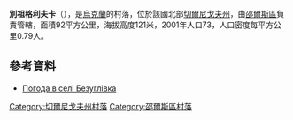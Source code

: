 {{coord|51|59|13|N|31|54|19|E|scale:100000|display=title}}

'''別祖格利夫卡'''（{{lang-uk|Безуглівка}}），是[[烏克蘭|烏克蘭]]的村落，位於該國北部[[切爾尼戈夫州|切爾尼戈夫州]]，由[[邵爾斯區|邵爾斯區]]負責管轄，面積92平方公里，海拔高度121米，2001年人口73，人口密度每平方公里0.79人。

==參考資料==
* [http://weather.in.ua/ua/chernigovskaja/829 Погода в селі Безуглівка]{{Wayback|url=http://weather.in.ua/ua/chernigovskaja/829 |date=20111220123126 }}

[[Category:切爾尼戈夫州村落|Category:切爾尼戈夫州村落]]
[[Category:邵爾斯區村落|Category:邵爾斯區村落]]


{{Chernihiv-geo-stub}}